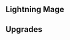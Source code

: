 {{Building
| name = Academy of Lightning
| image = N/A
| category = [[Elite Barracks]]
| cycle = 25s
| capacity = 3
| produce_per_cycle = 1 [[Lightning Mage]]
| consume_per_cycle = 100 {{RessourceIcon|type=wheat}}
| build_cost = 100 {{RessourceIcon|type=metal}}, 200 {{RessourceIcon|type=wood}}
| description = Recruits Lightning Mages.
}}

== Lightning Mage ==
{{Unit
| name = Lightning Mage
| image = N/A
| type = Arcane, Ranged
| hp = 100
| dps = 27
| trait = +5% to spell damage dealt by each Lightning Mage on the battlefield.
}}

== Upgrades ==
{{Upgrade
| name = Lightning Mages' Capacity
| description = Increases capacity by 2.
}}
{{Upgrade
| name = HP and Damage
| description = Increases damage dealt by and HP of Lightning Mages by 50%.
}}
{{Upgrade
| name = Jumping Lightning
| description = Extra lightning jumps (2).
}}